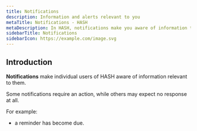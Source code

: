 ```yaml
---
title: Notifications
description: Information and alerts relevant to you
metaTitle: Notifications - HASH
metaDescription: In HASH, notifications make you aware of information that may be of interest to you, or require your action.
sidebarTitle: Notifications
sidebarIcon: https://example.com/image.svg
---
```


## Introduction

**Notifications** make individual users of HASH aware of information relevant to them.

Some notifications require an action, while others may expect no response at all.

For example:

- a reminder has become due.
